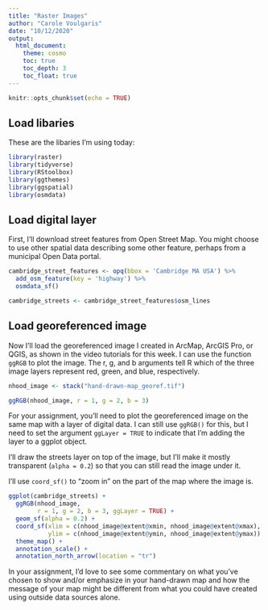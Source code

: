 ```yaml
---
title: "Raster Images"
author: "Carole Voulgaris"
date: "10/12/2020"
output: 
  html_document:
    theme: cosmo
    toc: true
    toc_depth: 3
    toc_float: true
---
```


```r
knitr::opts_chunk$set(echo = TRUE)
```

## Load libaries

These are the libaries I'm using today:

```r
library(raster)
library(tidyverse)
library(RStoolbox)
library(ggthemes)
library(ggspatial)
library(osmdata)
```

## Load digital layer

First, I'll download street features from Open Street Map. You might choose to use other spatial data describing some other feature, perhaps from a municipal Open Data portal.

```r
cambridge_street_features <- opq(bbox = 'Cambridge MA USA') %>%
  add_osm_feature(key = 'highway') %>%
  osmdata_sf()

cambridge_streets <- cambridge_street_features$osm_lines 

```

## Load georeferenced image

Now I'll load the georeferenced image I created in ArcMap, ArcGIS Pro, or QGIS, as shown in the video tutorials for this week. I can use the function `ggRGB` to plot the image. The r, g, and b arguments tell R which of the three image layers represent red, green, and blue, respectively.

```r
nhood_image <- stack("hand-drawn-map_georef.tif")

ggRGB(nhood_image, r = 1, g = 2, b = 3)
```

For your assignment, you'll need to plot the georeferenced image on the same map with a layer of digital data. I can still use `ggRGB()` for this, but I need to set the argument `ggLayer = TRUE` to indicate that I'm adding the layer to a ggplot object.

I'll draw the streets layer on top of the image, but I'll make it mostly transparent (`alpha = 0.2`) so that you can still read the image under it.

I'll use `coord_sf()` to "zoom in" on the part of the map where the image is. 

```r
ggplot(cambridge_streets) +
  ggRGB(nhood_image, 
        r = 1, g = 2, b = 3, ggLayer = TRUE) +
  geom_sf(alpha = 0.2) +
  coord_sf(xlim = c(nhood_image@extent@xmin, nhood_image@extent@xmax),
           ylim = c(nhood_image@extent@ymin, nhood_image@extent@ymax)) +
  theme_map() +
  annotation_scale() +
  annotation_north_arrow(location = "tr")
```

In your assignment, I'd love to see some commentary on what you've chosen to show and/or emphasize in your hand-drawn map and how the message of your map might be different from what you could have created using outside data sources alone.